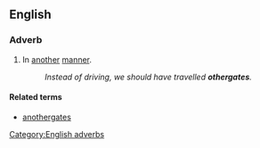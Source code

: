 ==English==

===Adverb===
{{en-adv|-}}

# {{obsolete}} In [[another]] [[manner]].
#: ''Instead of driving, we should have travelled '''othergates'''.''

====Related terms====
* [[anothergates]]

{{Webster}}

[[Category:English adverbs]]